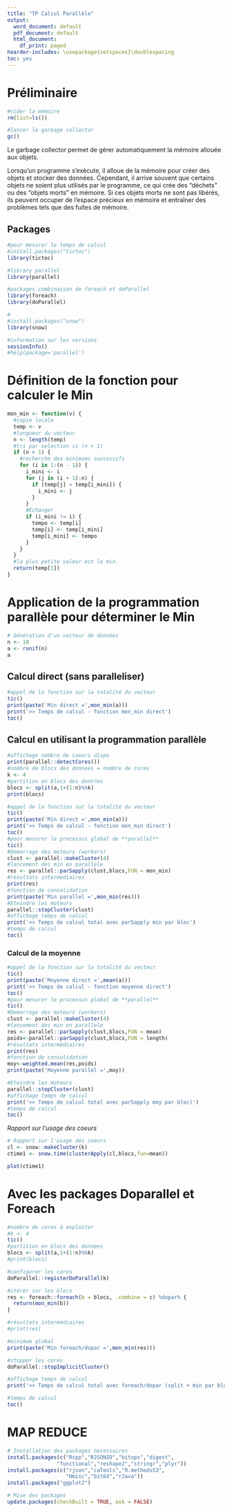 ---
title: "TP Calcul Parallèle"
output:
  word_document: default
  pdf_document: default
  html_document:
    df_print: paged
hearder-includes: \usepackage{setspaces}\doublespacing
toc: yes
---
# Préliminaire

```{r}
#vider la mémoire
rm(list=ls())

```

```{r}
#lancer le garbage collector
gc()

```
Le garbage collector permet de gérer automatiquement la mémoire allouée aux objets.

Lorsqu'un programme s'exécute, il alloue de la mémoire pour créer des objets et stocker des données. Cependant, il arrive souvent que certains objets ne soient plus utilisés par le programme, ce qui crée des "déchets" ou des "objets morts" en mémoire. Si ces objets morts ne sont pas libérés, ils peuvent occuper de l'espace précieux en mémoire et entraîner des problèmes tels que des fuites de mémoire.

## Packages

```{r, message=FALSE, warning=FALSE, include=FALSE}
#pour mesurer le temps de calcul
#install.packages("tictoc")
library(tictoc)

#library parallel
library(parallel)

#packages combinaison de foreach et doParallel
library(foreach)
library(doParallel)

# 
#install.packages("snow")
library(snow)
```


```{r}
#information sur les versions
sessionInfo()
#help(package='parallel')
```

# Définition de la fonction pour calculer le Min


```{r}
mon_min <- function(v) {
  #copie locale
  temp <- v
  #longueur du vecteur
  n <- length(temp)
  #tri par selection si (n > 1)
  if (n > 1) {
    #recherche des minimums successifs
    for (i in 1:(n - 1)) {
      i_mini <- i
      for (j in (i + 1):n) {
        if (temp[j] < temp[i_mini]) {
          i_mini <- j
        }
      }
      #Echanger
      if (i_mini != i) {
        tempo <- temp[i]
        temp[i] <- temp[i_mini]
        temp[i_mini] <- tempo
      }
    }
  }
  #la plus petite valeur est le min.
  return(temp[1])
}

```

# Application de la programmation parallèle pour déterminer le Min

```{r}
# Génération d'un vecteur de données
n <- 10
a <- runif(n)
a
```

## Calcul direct (sans paralleliser)

```{r}
#appel de la fonction sur la totalité du vecteur
tic()
print(paste('Min direct =',mon_min(a)))
print('>> Temps de calcul - fonction mon_min direct')
toc()
```

## Calcul en utilisant la programmation parallèle

```{r}

#affichage nombre de coeurs dispo
print(parallel::detectCores())
#nombre de blocs des donnees = nombre de cores
k <- 4
#partition en blocs des donn?es
blocs <- split(a,1+(1:n)%%k)
print(blocs)
```
```{r message=FALSE, warning=FALSE}
#appel de la fonction sur la totalité du vecteur
tic()
print(paste('Min direct =',mon_min(a)))
print('>> Temps de calcul - fonction mon_min direct')
toc()
#pour mesurer le processus global de **parallel**
tic()
#Demarrage des moteurs (workers)
clust <- parallel::makeCluster(4)
#lancement des min en parallele
res <- parallel::parSapply(clust,blocs,FUN = mon_min)
#résultats intermédiaires
print(res)
#fonction de consolidation
print(paste('Min parallel =',mon_min(res)))
#Eteindre les moteurs
parallel::stopCluster(clust)
#affichage temps de calcul
print('>> Temps de calcul total avec parSapply min par bloc')
#temps de calcul
toc()
```


### Calcul de la moyenne


```{r}
#appel de la fonction sur la totalité du vecteur
tic()
print(paste('Moyenne direct =',mean(a)))
print('>> Temps de calcul - fonction moyenne direct')
toc()
#pour mesurer le processus global de **parallel**
tic()
#Demarrage des moteurs (workers)
clust <- parallel::makeCluster(4)
#lancement des min en parallele
res <- parallel::parSapply(clust,blocs,FUN = mean)
poids<-parallel::parSapply(clust,blocs,FUN = length)
#résultats intermédiaires
print(res)
#fonction de consolidation
moy<-weighted.mean(res,poids)
print(paste('Moyenne parallel =',moy))

#Eteindre les moteurs
parallel::stopCluster(clust)
#affichage temps de calcul
print('>> Temps de calcul total avec parSapply moy par bloc)')
#temps de calcul
toc()

```
*Rapport sur l'usage des coeurs*
```{r}
# Rapport sur l'usage des coeurs
cl <- snow::makeCluster(k) 
ctime1 <- snow.time(clusterApply(cl,blocs,fun=mean))

plot(ctime1)
```

# Avec les packages Doparallel et Foreach

```{r}
#nombre de cores à exploiter
#k <- 4
tic()
#partition en blocs des donnees
blocs <- split(a,1+(1:n)%%k)
#print(blocs)

#configurer les cores
doParallel::registerDoParallel(k)

#itérer sur les blocs
res <- foreach::foreach(b = blocs, .combine = c) %dopar% {
  return(mon_min(b))
}

#résultats intermédiaires
#print(res)

#minimum global
print(paste('Min foreach/dopar =',mon_min(res)))

#stopper les cores
doParallel::stopImplicitCluster()

#affichage temps de calcul
print('>> Temps de calcul total avec foreach/dopar (split + min par bloc)')

#temps de calcul
toc()

```

# MAP REDUCE

```{r eval=FALSE, include=FALSE}
# Installation des packages necessaires
install.packages(c("Rcpp","RJSONIO","bitops","digest",
                "functional","reshape2","stringr","plyr"))
install.packages(c("rjson","caTools","R.methodsS3",
                   "Hmisc","bit64","rJava"))
install.packages("ggplot2")
```

```{r eval=FALSE, include=FALSE}
# Mise des packages
update.packages(checkBuilt = TRUE, ask = FALSE)
```


```{r}

```









